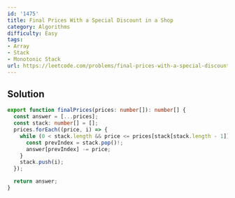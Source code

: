 ```yaml
---
id: '1475'
title: Final Prices With a Special Discount in a Shop
category: Algorithms
difficulty: Easy
tags:
- Array
- Stack
- Monotonic Stack
url: https://leetcode.com/problems/final-prices-with-a-special-discount-in-a-shop
---
```


## Solution

```typescript filename="solution.ts" copy
export function finalPrices(prices: number[]): number[] {
  const answer = [...prices];
  const stack: number[] = [];
  prices.forEach((price, i) => {
    while (0 < stack.length && price <= prices[stack[stack.length - 1]]) {
      const prevIndex = stack.pop()!;
      answer[prevIndex] -= price;
    }
    stack.push(i);
  });

  return answer;
}
```

